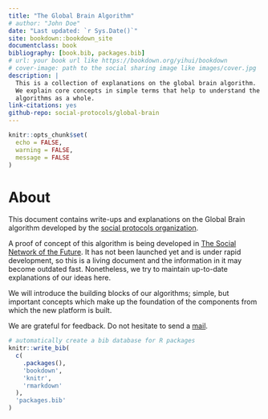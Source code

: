 ```yaml
--- 
title: "The Global Brain Algorithm"
# author: "John Doe"
date: "Last updated: `r Sys.Date()`"
site: bookdown::bookdown_site
documentclass: book
bibliography: [book.bib, packages.bib]
# url: your book url like https://bookdown.org/yihui/bookdown
# cover-image: path to the social sharing image like images/cover.jpg
description: |
  This is a collection of explanations on the global brain algorithm.
  We explain core concepts in simple terms that help to understand the
  algorithms as a whole.
link-citations: yes
github-repo: social-protocols/global-brain
---
```


```r
knitr::opts_chunk$set(
  echo = FALSE,
  warning = FALSE,
  message = FALSE
)

```

# About {-}

This document contains write-ups and explanations on the Global Brain
algorithm developed by the [social protocols organization](https://www.social-protocols.org).

A proof of concept of this algorithm is being developed in
[The Social Network of the Future](https://github.com/social-protocols/social-network).
It has not been launched yet and is
under rapid development, so this is a living document and the information in
it may become outdated fast. Nonetheless, we try to maintain up-to-date
explanations of our ideas here.

We will introduce the building blocks of our algorithms; simple, but important
concepts which make up the foundation of the components from which the
new platform is built.

We are grateful for feedback. Do not hesitate to send a
[mail](mailto:mail@social-protocols.org).





<!-- TODO: -->

<!-- - [ ] describe how Y works in broad terms -->

```r
# automatically create a bib database for R packages
knitr::write_bib(
  c(
    .packages(),
    'bookdown',
    'knitr',
    'rmarkdown'
  ),
  'packages.bib'
)
```
